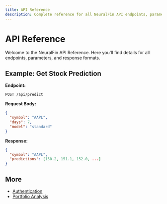 ```yaml
---
title: API Reference
description: Complete reference for all NeuralFin API endpoints, parameters, and responses.
---
```


# API Reference

Welcome to the NeuralFin API Reference. Here you'll find details for all endpoints, parameters, and response formats.

## Example: Get Stock Prediction

**Endpoint:**
```
POST /api/predict
```

**Request Body:**
```json
{
  "symbol": "AAPL",
  "days": 7,
  "model": "standard"
}
```

**Response:**
```json
{
  "symbol": "AAPL",
  "predictions": [150.2, 151.1, 152.0, ...]
}
```

## More
- [Authentication](/docs/getting-started)
- [Portfolio Analysis](/docs/portfolio-analysis) 
